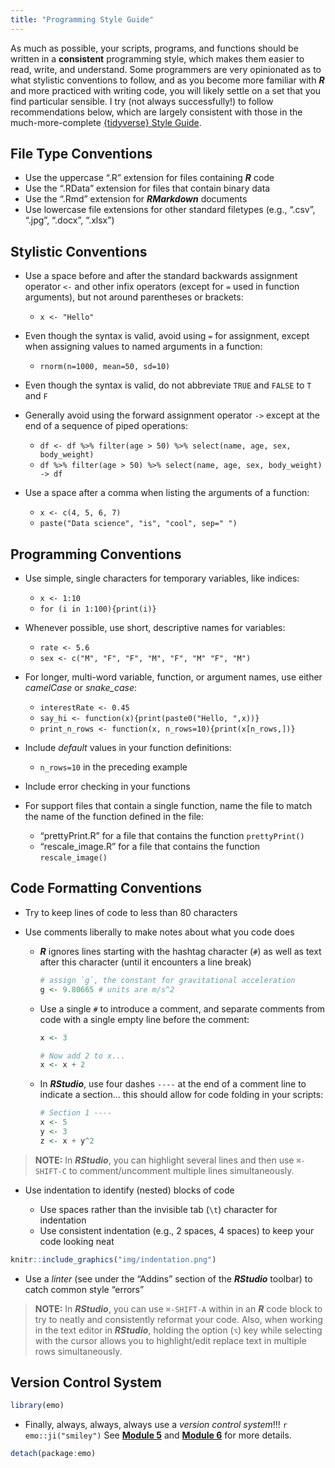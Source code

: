 ```yaml
---
title: "Programming Style Guide"
---
```


As much as possible, your scripts, programs, and functions should be written in a **consistent** programming style, which makes them easier to read, write, and understand. Some programmers are very opinionated as to what stylistic conventions to follow, and as you become more familiar with ***R*** and more practiced with writing code, you will likely settle on a set that you find particular sensible. I try (not always successfully!) to follow recommendations below, which are largely consistent with those in the much-more-complete [{tidyverse} Style Guide](https://style.tidyverse.org/).

## File Type Conventions {.unnumbered}

-   Use the uppercase ".R" extension for files containing ***R*** code
-   Use the ".RData" extension for files that contain binary data
-   Use the ".Rmd" extension for ***RMarkdown*** documents
-   Use lowercase file extensions for other standard filetypes (e.g., ".csv", ".jpg", ".docx", ".xlsx")

## Stylistic Conventions {.unnumbered}

-   Use a space before and after the standard backwards assignment operator `<-` and other infix operators (except for `=` used in function arguments), but not around parentheses or brackets:

    -   `x <- "Hello"`

-   Even though the syntax is valid, avoid using `=` for assignment, except when assigning values to named arguments in a function:

    -   `rnorm(n=1000, mean=50, sd=10)`

-   Even though the syntax is valid, do not abbreviate `TRUE` and `FALSE` to `T` and `F`

-   Generally avoid using the forward assignment operator `->` except at the end of a sequence of piped operations:

    -   `df <- df %>% filter(age > 50) %>% select(name, age, sex, body_weight)`
    -   `df %>% filter(age > 50) %>% select(name, age, sex, body_weight) -> df`

-   Use a space after a comma when listing the arguments of a function:

    -   `x <- c(4, 5, 6, 7)`
    -   `paste("Data science", "is", "cool", sep=" ")`

## Programming Conventions {.unnumbered}

-   Use simple, single characters for temporary variables, like indices:

    -   `x <- 1:10`
    -   `for (i in 1:100){print(i)}`

-   Whenever possible, use short, descriptive names for variables:

    -   `rate <- 5.6`
    -   `sex <- c("M", "F", "F", "M", "F", "M" "F", "M")`

-   For longer, multi-word variable, function, or argument names, use either *camelCase* or *snake_case*:

    -   `interestRate <- 0.45`
    -   `say_hi <- function(x){print(paste0("Hello, ",x))}`
    -   `print_n_rows <- function(x, n_rows=10){print(x[n_rows,])}`

-   Include *default* values in your function definitions:

    -   `n_rows=10` in the preceding example

-   Include error checking in your functions

-   For support files that contain a single function, name the file to match the name of the function defined in the file:

    -   "prettyPrint.R" for a file that contains the function `prettyPrint()`
    -   "rescale_image.R" for a file that contains the function `rescale_image()`

## Code Formatting Conventions {.unnumbered}

-   Try to keep lines of code to less than 80 characters

-   Use comments liberally to make notes about what you code does

    -   ***R*** ignores lines starting with the hashtag character (`#`) as well as text after this character (until it encounters a line break)

        ```r
        # assign `g`, the constant for gravitational acceleration
        g <- 9.80665 # units are m/s^2
        ```

    -   Use a single `#` to introduce a comment, and separate comments from code with a single empty line before the comment:

        ```r
        x <- 3
            
        # Now add 2 to x...
        x <- x + 2
        ```

    -   In ***RStudio***, use four dashes `----` at the end of a comment line to indicate a section... this should allow for code folding in your scripts:

        ```r
        # Section 1 ----
        x <- 5
        y <- 3
        z <- x + y^2
        ```

> **NOTE:** In ***RStudio***, you can highlight several lines and then use `⌘-SHIFT-C` to comment/uncomment multiple lines simultaneously.

-   Use indentation to identify (nested) blocks of code

    -   Use spaces rather than the invisible tab (`\t`) character for indentation
    -   Use consistent indentation (e.g., 2 spaces, 4 spaces) to keep your code looking neat

```r
knitr::include_graphics("img/indentation.png")
```

-   Use a *linter* (see under the "Addins" section of the ***RStudio*** toolbar) to catch common style "errors"

> **NOTE:** In ***RStudio***, you can use `⌘-SHIFT-A` within in an ***R*** code block to try to neatly and consistently reformat your code. Also, when working in the text editor in ***RStudio***, holding the option (`⌥`) key while selecting with the cursor allows you to highlight/edit replace text in multiple rows simultaneously.

## Version Control System {.unnumbered}

```r
library(emo)
```

-   Finally, always, always, always use a *version control system*!!! `r emo::ji("smiley")` See [**Module 5**](#module-05) and [**Module 6**](#module-06) for more details.

```r
detach(package:emo)
```
